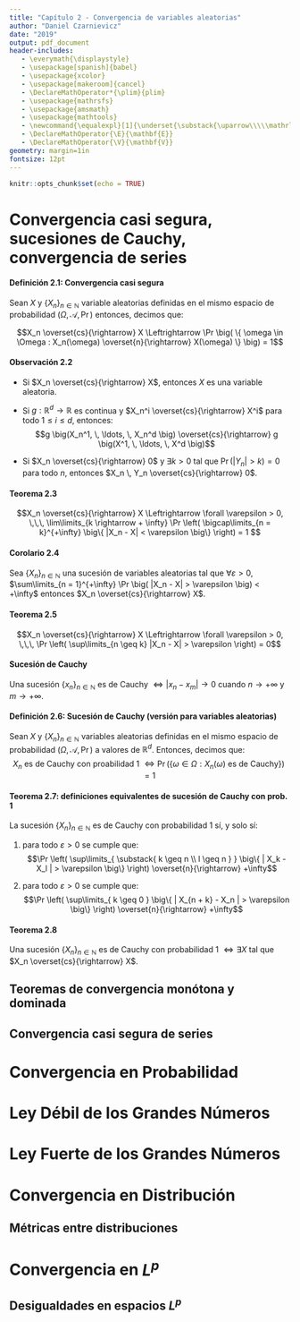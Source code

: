```yaml
---
title: "Capítulo 2 - Convergencia de variables aleatorias"
author: "Daniel Czarnievicz"
date: "2019"
output: pdf_document
header-includes:
   - \everymath{\displaystyle}
   - \usepackage[spanish]{babel}
   - \usepackage{xcolor}
   - \usepackage[makeroom]{cancel}
   - \DeclareMathOperator*{\plim}{plim}
   - \usepackage{mathrsfs}
   - \usepackage{amsmath}
   - \usepackage{mathtools}
   - \newcommand{\equalexpl}[1]{\underset{\substack{\uparrow\\\\\mathrlap{\text{\hspace{-2em}#1}}}}{\approx}}
   - \DeclareMathOperator{\E}{\mathbf{E}}
   - \DeclareMathOperator{\V}{\mathbf{V}}
geometry: margin=1in
fontsize: 12pt
---
```


```r
knitr::opts_chunk$set(echo = TRUE)
```

# Convergencia casi segura, sucesiones de Cauchy, convergencia de series

#### Definición 2.1: Convergencia casi segura

Sean $X$ y $\{X_n\}_{n \in \mathbb{N}}$ variable aleatorias definidas en el mismo espacio de probabilidad $(\Omega, \, \mathcal{A}, \, \Pr)$ entonces, decimos que:

$$X_n \overset{cs}{\rightarrow} X \Leftrightarrow \Pr \big( \{ \omega \in \Omega : X_n(\omega) \overset{n}{\rightarrow} X(\omega) \} \big) = 1$$

#### Observación 2.2

- Si $X_n \overset{cs}{\rightarrow} X$, entonces $X$ es una variable aleatoria.  

- Si $g : \mathbb{R}^{d} \rightarrow \mathbb{R}$ es continua y $X_n^i \overset{cs}{\rightarrow} X^i$ para todo $1 \leq i \leq d$, entonces:
$$g \big(X_n^1, \, \ldots, \, X_n^d \big) \overset{cs}{\rightarrow} g \big(X^1, \, \ldots, \, X^d \big)$$

- Si $X_n \overset{cs}{\rightarrow} 0$ y $\exists k > 0$ tal que $\Pr \big( |Y_n| > k \big) = 0$ para todo $n$, entonces $X_n \, Y_n \overset{cs}{\rightarrow} 0$.

#### Teorema 2.3

$$X_n \overset{cs}{\rightarrow} X \Leftrightarrow \forall \varepsilon > 0, \,\,\, \lim\limits_{k \rightarrow + \infty} \Pr \left( \bigcap\limits_{n = k}^{+\infty} \big\{ |X_n - X| < \varepsilon \big\} \right) = 1 $$

#### Corolario 2.4

Sea $\{X_n\}_{n \in \mathbb{N}}$ una sucesión de variables aleatorias tal que $\forall \varepsilon > 0$, $\sum\limits_{n = 1}^{+\infty} \Pr \big( |X_n - X| > \varepsilon \big) < +\infty$ entonces $X_n \overset{cs}{\rightarrow} X$.

#### Teorema 2.5

$$X_n \overset{cs}{\rightarrow} X \Leftrightarrow \forall \varepsilon > 0, \,\,\, \Pr \left( \sup\limits_{n \geq k} |X_n - X| > \varepsilon \right) = 0$$

#### Sucesión de Cauchy

Una sucesión $\{x_n\}_{n \in \mathbb{N}}$ es de Cauchy $\Leftrightarrow |x_n - x_m| \rightarrow 0$ cuando $n \rightarrow + \infty$ y $m \rightarrow + \infty$.

#### Definición 2.6: Sucesión de Cauchy (versión para variables aleatorias)

Sean $X$ y $\{X_n\}_{n \in \mathbb{N}}$ variables aleatorias definidas en el mismo espacio de probabilidad $(\Omega, \, \mathcal{A}, \, \Pr)$ a valores de $\mathbb{R}^d$. Entonces, decimos que:
$$X_n \text{ es de Cauchy con proabilidad 1 } \Leftrightarrow \Pr \big( \{ \omega \in \Omega : X_n(\omega) \text{ es de Cauchy} \} \big) = 1$$

#### Teorema 2.7: definiciones equivalentes de sucesión de Cauchy con prob. 1

La sucesión $\{X_n\}_{n \in \mathbb{N}}$ es de Cauchy con probabilidad 1 sí, y solo sí:

1. para todo $\varepsilon > 0$ se cumple que:
$$\Pr \left( \sup\limits_{ \substack{ k \geq n \\ l \geq n } } \big\{ | X_k - X_l | > \varepsilon \big\} \right) \overset{n}{\rightarrow} +\infty$$

2. para todo $\varepsilon > 0$ se cumple que:
$$\Pr \left( \sup\limits_{ k \geq 0 } \big\{ | X_{n + k} - X_n | > \varepsilon \big\} \right) \overset{n}{\rightarrow} +\infty$$

#### Teorema 2.8

Una sucesión $\{X_n\}_{n \in \mathbb{N}}$ es de Cauchy con probabilidad 1 $\Leftrightarrow \exists X$ tal que $X_n \overset{cs}{\rightarrow} X$.

## Teoremas de convergencia monótona y dominada


## Convergencia casi segura de series



# Convergencia en Probabilidad


# Ley Débil de los Grandes Números



# Ley Fuerte de los Grandes Números



# Convergencia en Distribución


## Métricas entre distribuciones


# Convergencia en $L^p$


## Desigualdades en espacios $L^p$

